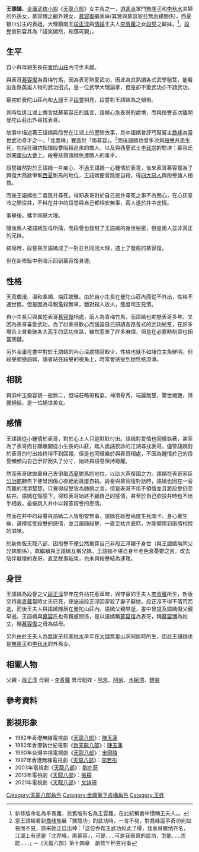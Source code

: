 {{金庸人物
|称呼=王姑娘/嫣妹(段譽的專稱)
|姓名=王語嫣（旧版称王玉燕）
|小說=[[天龍八部_(小說)|天龍八部]]
|門派=[[姑蘇慕容|姑蘇慕容]]<br>[[曼陀山莊|曼陀山莊]]
|血緣=[[無崖子|無崖子]]〈外祖父〉<br>[[李秋水|李秋水]]〈外祖母〉<br>[[段正淳_(天龙八部)|段正淳]]〈生父〉<br>[[李青蘿|李青蘿]]〈母〉<br />[[慕容博|慕容博]]〈姑丈〉<br>[[段譽|段譽]]〈堂兄(新修版)、丈夫(修訂版、連載版)〉<br>[[慕容復|慕容復]]〈表哥〉<br>[[李清露|李清露]]〈表妹〉
}}
'''王語嫣'''，[[金庸|金庸]][[武俠小說|武俠小說]]《[[天龍八部_(小說)|天龍八部]]》女主角之一，[[逍遙派|逍遙派]]掌門[[無崖子|無崖子]]和[[李秋水|李秋水]]夫婦的外孫女，慕容博之繼外甥女，[[慕容復|慕容復]]繼表妹(其實與慕容家並無血緣關係)，西夏银川公主的表姐，大理鎮南王[[段正淳_(天龙八部)|段正淳]]與[[情婦|情婦]]王夫人[[李青蘿|李青蘿]]之女[[段譽_(天龍八部)|段譽]]之繼妹。<ref>新修版命名為李青蘿，另舊版有名為王雲蘿，在此統稱書中慣稱王夫人。。</ref>，[[段譽_(天龍八部)|段譽]]曾形容其為「語笑嫣然，和藹可親」。

==生平==
自小與母親生長在[[曼陀山莊|曼陀山莊]]內寸步未離。

與表哥[[慕容復|慕容復]]為青梅竹馬，因為表哥熱愛武功，因此為其熟讀各式武學秘笈，能看出各路英雄人物的武功招式，是一位武學大理論家，但是卻不愛武功亦不諳武功。

最初於曼陀山莊內和[[大理国|大理]]王子[[段誉|段譽]]相見，段譽對王語嫣為之傾倒。

其時恰逢江湖上傳言姑蘇慕容氏的謠言，語嫣心急表哥的處境，而與段譽首次離開曼陀山莊出外尋找表哥。

故事中描述著王語嫣與段譽在江湖上的歷險故事，其中語嫣曾評丐幫幫主[[喬峰|喬峰]]為當世武功奇才之一，「北喬峰」實高於「南慕容」。<ref>當王語嫣看到[[喬峰|喬峰]]施展「擒龍功」的武功時，一言不發，對喬峰這手奇功宛如視而不見，原来她正自出神：「这位乔帮主武功如此了得，我表哥跟他齐名，江湖上有道是『北乔峰，南慕容』，可是……可是我表哥的武功，怎能……怎能……」─《天龍八部》第十四章　劇飲千杯男兒事</ref>而後語嫣也曾多次與[[段誉_(天龙八部)|段譽]]共患生死，包括在碾坊指揮段譽阻殺追來的敵人，以及與西夏武士[[慕容复|李延宗]]的對決；慕容氏誤闖[[萬仙大會|萬仙大會]]上，段譽拯救語嫣免遭敵人的毒手。

段譽雖然對於王語嫣一片痴心，不過王語嫣一心鍾情於表哥，後來表哥慕容復為了興復大燕欲爭取[[西夏|西夏]]駙馬的地位，王語嫣便曾跳崖自殺，得[[四大惡人|四大惡人]]與段譽諸人相救。

而後王語嫣欲二度跳井尋死，得知表哥對於自己投井尋死之事不為關心，在心灰意冷之際投井，不料在井中的段譽與自己都相安無事，兩人遂於井中定情。

事畢後，攜手同歸大理。

隨後兩人被語嫣生母所擒，而段譽也發現了王語嫣的身世秘密，但是兩人並非真正的兄妹。

結局時，段譽與王語嫣成了一對並且同回大理，遇上了發瘋的慕容復。

但在新修版中則暗示回到慕容復身邊。

==性格==
天真爛漫、溫和柔順、端莊嫻雅。由於自小生長在曼陀山莊內而從不外出，性格不通世務，但是因為母親濫殺無辜，面對殺人放火，態度司空見慣。

自小生長只與異姓表哥[[慕容復|慕容復]]相處，兩人為青梅竹馬，而語嫣也痴戀表哥多年。又因為表哥喜愛武功，為了討表哥歡心而強迫自己研讀各路各式的武功秘笈，在許多場合上曾看破各大高手的武功來路，雖然惹來了許多麻煩，但是在必要時刻卻也相當關鍵。

另外金庸在書中對於王語嫣的內心深處描寫較少，性格也就不如諸位主角鮮明。但段譽痴戀語嫣，讀者站在段譽的視角上，時常會感受到她性格涼薄。

==相貌==
與洞中玉像容貌一般無二，但端莊略帶稚氣，神清骨秀，端麗無雙，驚世絕艷，清麗絕俗，是一位絕世美女。

==感情==
王語嫣從小鍾情於表哥，對於心上人只是默默付出。語嫣對愛情也同樣執著，甚至為了表哥而甘願離開從小生長的山莊，踏入詭譎狡詐的江湖尋找表哥。儘管語嫣對於表哥的付出始終得不到回報，但是也同樣樂於與表哥相處，不因為鍾情於己的段譽頻頻向自己示好而失了分寸，始終與段譽保持距離。

然而表哥欲拋棄自己去爭取[[西夏|西夏]]駙馬的地位，以助大燕復國之力。語嫣在表哥家臣[[公冶乾|公冶乾]]轉告下便曾因傷心欲絕而跳崖自殺。段譽與慕容復對話時，語嫣也因在一旁而聽的清清楚楚，只覺得段譽皆為肺腑之言，但是表哥不但不領情並且將段譽扔至枯井。語嫣在傷感下，得知表哥始終不顧自己的感情，甚至於自己欲投井時也不出手相救，最後跳入井中以報答段譽的恩情。

然而在井中的段譽與語嫣二人皆相安無事，語嫣在經歷兩度生死關卡、身心重生後，選擇接受段譽的感情，並且跟隨段譽，一直至枯井底時，方能領悟到兩情相悅的滋味。

於新修版天龍八部，因段譽不便公然揭穿自己非段正淳親子身世（與王語嫣無同父兄妹關係），故繼續與王語嫣互稱兄妹，王語嫣不堪自身年老色衰憂鬱之苦，改去陪伴癡傻的表哥，直至故事結束，也未與段譽結為連理。

==身世==
王語嫣為段譽之父[[段正淳_(天龙八部)|段正淳]]早年在外拈花惹草時，與守寡的王夫人[[李青蘿|李青蘿]]所生，新版交待[[李青蘿|李青蘿]]當時丈夫已死，便逼迫段正淳回家殺了妻子娶她，段正淳不得不落荒而逃。而後王夫人與語嫣隱居在曼陀山莊內。語嫣父親早逝，書中曾提及語嫣傷父親早逝。王語嫣與[[慕容|慕容]]氏也有親戚關係，是以語嫣稱[[慕容復|慕容復]]為表哥，稱[[慕容博|慕容博]]為姑丈，稱[[慕容復|慕容復]]之母為姑母。

另外由於王夫人為[[無崖子|無崖子]]和[[李秋水|李秋水]]早年在[[大理|大理]]無量山洞同居時所生，因此王語嫣也是[[無崖子|無崖子]]和[[李秋水|李秋水]]的外孫女。

==相關人物==
父親 - [[段正淳_(天龙八部)|段正淳]]
母親 - [[李青蘿|李青蘿]]
異母姐妹 - [[阿朱|阿朱]]、[[阿紫_(小說角色)|阿紫]]、[[木婉清|木婉清]]、[[鍾靈|鍾靈]]

{{familytree/start}}
{{familytree | | | | | | | WY  |y| LQS | | | | | | | WY=[[無崖子|無崖子]] | LQS=[[李秋水|李秋水]]}}
{{familytree | | | | | | | | | |!| | | |,|-|-|-|.}}
{{familytree | YC  |y| MOM | | MIL |y| DAD | | UNC | YC=[[段延慶|段延慶]] | MOM=[[刀白鳳|刀白鳳]] | UNC=[[段正明_(天龙八部)|段正明]] | DAD=[[段正淳_(天龙八部)|段正淳]] | MIL=[[李青蘿|李青蘿]]<br>（王夫人）}}
{{familytree | | | |!| | | | | | | |!}}
{{familytree | | | DY  |~|~|~|~| WYY | | | | | | | DY=[[段譽|段譽]] | WYY='''王語嫣'''}}
{{familytree/end}}

==參考資料==
<div class="references-small">
<references />
</div>

==影視形象==
*1982年香港無線電視劇《[[天龍八部_(1982年電視劇)|天龍八部]]》：[[陳玉蓮|陳玉蓮]] 
*1982年香港新世紀電影《[[新天龍八部|新天龍八部]]》：[[陳玉蓮|陳玉蓮]]
*1990年台灣中視電視劇《[[天龍八部_(1990年電視劇)|天龍八部]]》：[[宋岡陵|宋岡陵]]
*1997年香港無線電視劇《[[天龍八部_(1997年電視劇)|天龍八部]]》：[[李若彤|李若彤]] 
*2003年電視劇《[[天龍八部_(2003年電視劇)|天龍八部]]》：[[劉亦菲|劉亦菲]] 
*2013年電視劇《[[天龍八部_(2013年電視劇)|天龍八部]]》：[[張檬|張檬]]
*2021年電視劇《[[天龍八部_(2021年電視劇)|天龍八部]]》：[[文詠珊|文詠珊]]
{{天龍八部 (小說)}}
{{DEFAULTSORT:Wang王}}
[[Category:天龍八部角色|Category:天龍八部角色]]
[[Category:金庸筆下虛構角色|Category:金庸筆下虛構角色]]
[[Category:王姓|Category:王姓]]